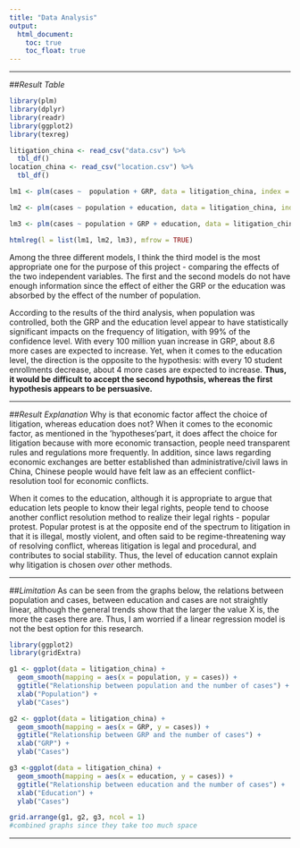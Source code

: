```yaml
---
title: "Data Analysis"
output:
  html_document:
    toc: true
    toc_float: true
---
```


***

##*Result Table*

```r
library(plm)
library(dplyr)
library(readr)
library(ggplot2)
library(texreg)

litigation_china <- read_csv("data.csv") %>%
  tbl_df()
location_china <- read_csv("location.csv") %>%
  tbl_df()

lm1 <- plm(cases ~  population + GRP, data = litigation_china, index = c('province', 'year'), model = "within")

lm2 <- plm(cases ~ population + education, data = litigation_china, index = c('province', 'year'), model = "within")

lm3 <- plm(cases ~ population + GRP + education, data = litigation_china, index = c('province', 'year'), model = "within")
```

```r
htmlreg(l = list(lm1, lm2, lm3), mfrow = TRUE)
```


Among the three different models, I think the third model is the most appropriate one for the purpose of this project - comparing the effects of the two independent variables. The first and the second models do not have enough information since the effect of either the GRP or the education was absorbed by the effect of the number of population.

According to the results of the third analysis, when population was controlled, both the GRP and the education level appear to have statistically significant impacts on the frequency of litigation, with 99% of the confidence level. With every 100 million yuan increase in GRP, about 8.6 more cases are expected to increase. Yet, when it comes to the education level, the direction is the opposite to the hypothesis: with every 10 student enrollments decrease, about 4 more cases are expected to increase.
**Thus, it would be difficult to accept the second hypothsis, whereas the first hypothesis appears to be persuasive.**

***

##*Result Explanation*
Why is that economic factor affect the choice of litigation, whereas education does not? When it comes to the economic factor, as mentioned in the 'hypotheses'part, it does affect the choice for litigation because with more economic transaction, people need transparent rules and regulations more frequently. In addition, since laws regarding economic exchanges are better established than administrative/civil laws in China, Chinese people would have felt law as an effecient conflict-resolution tool for economic conflicts.

When it comes to the education, although it is appropriate to argue that education lets people to know their legal rights, people tend to choose another conflict resolution method to realize their legal rights - popular protest. Popular protest is at the opposite end of the spectrum to litigation in that it is illegal, mostly violent, and often said to be regime-threatening way of resolving conflict, whereas litigation is legal and procedural, and contributes to social stability. Thus, the level of education cannot explain why litigation is chosen *over* other methods.

***

##*Limitation*
As can be seen from the graphs below, the relations between population and cases, between education and cases are not straightly linear, although the general trends show that the larger the value X is, the more the cases there are. Thus, I am worried if a linear regression model is not the best option for this research.
```r
library(ggplot2)
library(gridExtra)

g1 <- ggplot(data = litigation_china) +
  geom_smooth(mapping = aes(x = population, y = cases)) +
  ggtitle("Relationship between population and the number of cases") +
  xlab("Population") +
  ylab("Cases")

g2 <- ggplot(data = litigation_china) +
  geom_smooth(mapping = aes(x = GRP, y = cases)) +
  ggtitle("Relationship between GRP and the number of cases") +
  xlab("GRP") +
  ylab("Cases")

g3 <-ggplot(data = litigation_china) +
  geom_smooth(mapping = aes(x = education, y = cases)) +
  ggtitle("Relationship between education and the number of cases") +
  xlab("Education") +
  ylab("Cases")
```

```r
grid.arrange(g1, g2, g3, ncol = 1)
#combined graphs since they take too much space
```

---